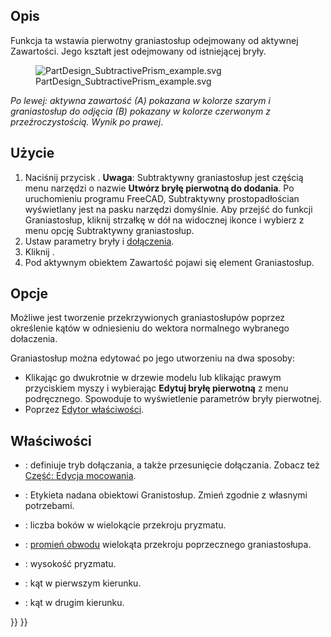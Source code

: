 <languages/>

{{Docnav/pl
|[[PartDesign_SubtractiveTorus/pl|Subtraktywny torus]]
|[[PartDesign_SubtractiveWedge/pl|Subtraktywny klin]]
|[[PartDesign_Workbench/pl|środowisko pracy Projekt Części]]
|IconL=PartDesign_SubtractiveTorus.svg
|IconR=PartDesign_SubtractiveWedge.svg
|IconC=Workbench_PartDesign.svg
}}

{{GuiCommand/pl
|Name=PartDesign SubtractivePrism
|Name/pl=Projekt Części: Subtraktywny graniastosłup
|MenuLocation=Projekt Części → Utwórz cechę przez odjęcie → Subtraktywny graniastosłup
|Workbenches=[[PartDesign_Workbench/pl|Projekt Części]]
|Version=0.17
|SeeAlso=[[PartDesign_CompPrimitiveSubtractive/pl|Komponent bryła pierwotna do odjęcia]], [[v/pl|Addytywny graniastosłup]]
}}

<span id="Description"></span>
==Opis==

Funkcja ta wstawia pierwotny graniastosłup odejmowany od aktywnej Zawartości. Jego kształt jest odejmowany od istniejącej bryły.

[[File:PartDesign_SubtractivePrism_example.svg|none]]

''Po lewej: aktywna zawartość (A) pokazana w kolorze szarym i graniastosłup do odjęcia (B) pokazany w kolorze czerwonym z przeźroczystością. Wynik po prawej''.

<span id="Usage"></span>
==Użycie==

# Naciśnij przycisk {{Button|[[Image:PartDesign SubtractivePrism.svg|24px]] '''Subtraktywny graniastosłup'''}}. '''Uwaga''': Subtraktywny graniastosłup jest częścią menu narzędzi o nazwie '''Utwórz bryłę pierwotną do dodania'''. Po uruchomieniu programu FreeCAD, Subtraktywny prostopadłościan wyświetlany jest na pasku narzędzi domyślnie. Aby przejść do funkcji Graniastosłup, kliknij strzałkę w dół na widocznej ikonce i wybierz z menu opcję Subtraktywny graniastosłup.
# Ustaw parametry bryły i [[Part_EditAttachment/pl|dołączenia]].
# Kliknij {{Button|OK}}.
# Pod aktywnym obiektem Zawartość pojawi się element Graniastosłup.

<span id="Options"></span>
==Opcje==

Możliwe jest tworzenie przekrzywionych graniastosłupów poprzez określenie kątów w odniesieniu do wektora normalnego wybranego dołaczenia.

Graniastosłup można edytować po jego utworzeniu na dwa sposoby:
* Klikając go dwukrotnie w drzewie modelu lub klikając prawym przyciskiem myszy i wybierając '''Edytuj bryłę pierwotną''' z menu podręcznego. Spowoduje to wyświetlenie parametrów bryły pierwotnej.
* Poprzez [[Property_editor/pl|Edytor właściwości]].

<span id="Properties"></span>
==Właściwości==

* {{PropertyData|Dołączenie}}: definiuje tryb dołączania, a także przesunięcie dołączania. Zobacz też [[Part_EditAttachment/pl|Część: Edycja mocowania]].
* {{PropertyData|Etykieta}}: Etykieta nadana obiektowi Granistosłup. Zmień zgodnie z własnymi potrzebami.
* {{PropertyData|Wielokąt}}: liczba boków w wielokącie przekroju pryzmatu.
* {{PropertyData|Obwód}}: [https://en.wikipedia.org/wiki/Circumscribed_circle promień obwodu] wielokąta przekroju poprzecznego graniastosłupa.
* {{PropertyData|Wysokość}}: wysokość pryzmatu.
* {{PropertyData|Pierwszy kąt}}: kąt w pierwszym kierunku.
* {{PropertyData|Drugi kąt}}: kąt w drugim kierunku.


{{Docnav/pl
|[[PartDesign_SubtractiveTorus/pl|Subtraktywny torus]]
|[[PartDesign_SubtractiveWedge/pl|Subtraktywny klin]]
|[[PartDesign_Workbench/pl|środowisko pracy Projekt Części]]
|IconL=PartDesign_SubtractiveTorus.svg
|IconR=PartDesign_SubtractiveWedge.svg
|IconC=Workbench_PartDesign.svg
}}

{{PartDesign_Tools_navi{{#translation:}}}}
{{Userdocnavi{{#translation:}}}}